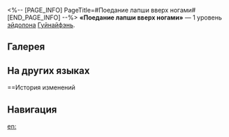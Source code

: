 <%-- [PAGE_INFO]
PageTitle=#Поедание лапши вверх ногами#
[END_PAGE_INFO] --%>
{{Эйдолон Инфобокс
|Название         = Поедание лапши вверх ногами
|Изображение      = Эйдолон Поедание лапши вверх ногами.png
|Персонаж         = Гуйнайфэнь
|Уровень          = 1
|Длительность     = 
|Описание         = Использование навыка имеет {{Доп эффект|базовый шанс}} 100% понизить сопротивление эффектам атакованного противника на 10%. Этот эффект длится 2 хода.
|Свойство1        = 
|Масштабирование1 = 
}}
'''«Поедание лапши вверх ногами»''' — 1 уровень [[эйдолон]]а [[Гуйнайфэнь]].

==Галерея==
{{Галерея|position=left|captionalign=center
|Персонаж Гуйнайфэнь Эйдолон 1.png|Осколок Эйдолона
}}

==На других языках==
{{На других языках
|en   = Slurping Noodles During Handstand
|zhs  = 倒立吃面条
|zht  = 倒立吃麵條
|ja   = {{Rubi|逆立|さかだ}}ち{{Rubi|麺食|めんく}}い
|ko   = 거꾸로 서서 국수 먹기
|es   = Comer fideos cabeza abajo
|fr   = Manger des nouilles en équilibre
|ru   = Поедание лапши вверх ногами
|th   = Slurping Noodles During Handstand
|vi   = Trồng Cây Chuối Ăn Mì
|de   = Nudeln kopfüber essen
|id   = Slurping Noodles During Handstand
|pt   = Comendo Macarrão Plantando Bananeira
}}

==История изменений
{{История изменений|3.5}}

==Навигация==
{{Навык Навбокс|Гуйнайфэнь}}

[[en:]]